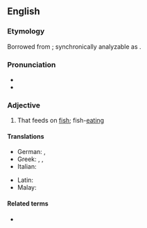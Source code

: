 ==English==

===Etymology===
Borrowed from {{bor|en|la|piscivorus|notext=1}}; synchronically analyzable as {{af|en|piscivore|-ous}}.

===Pronunciation===
* {{IPA|/pɪˈsɪvəɹəs/|lang=en}}<!-- generated by [[Template:X2IPA]] -->
* {{hyph|pis|civ|o|rous|lang=en}}

===Adjective===
{{en-adj}}

# {{lb|en|chiefly|of birds}} That feeds on [[fish]]; fish-[[eating]]
#: {{syn|en|ichthyophagous}}

====Translations====
{{trans-top|fish}}
* German: {{t+|de|fischfressend}}, {{t|de|piscivor}}
* Greek: {{t+|el|ιχθυοβόρος|sc=Grek}}, {{t+|el|ιχθυοφάγος|sc=Grek}}, {{t+|el|ψαροφάγος|sc=Grek}}
* Italian: {{t|it|piscivoro}}
{{trans-mid}}
* Latin: {{t|la|piscivorus}}
* Malay: {{t|ms|pisivor}}
{{trans-bottom}}

====Related terms====
* {{l|en|piscivore}}